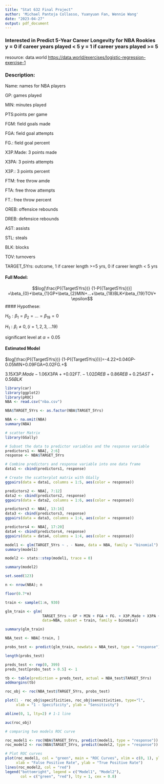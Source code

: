 ```yaml
---
title: "Stat 632 Final Project"
author: 'Michael Pantoja Collasso, Yuanyuan Fan, Wennie Wang'
date: "2023-04-27"
output: pdf_document
---
```


### Interested in Predict 5-Year Career Longevity for NBA Rookies y = 0 if career years played < 5 y = 1 if career years played >= 5

resource: data.world
<https://data.world/exercises/logistic-regression-exercise-1>

### Description:

Name: names for NBA players 

GP: games played 

MIN: minutes played 

PTS:points per game

FGM: field goals made 

FGA: field goal attempts 

FG.: field goal percent 

X3P.Made: 3 points made 

X3PA: 3 points attempts 

X3P.: 3 points percent 

FTM: free throw amde 

FTA: free throw attempts 

FT.: free throw percent 

OREB: offensice rebounds 

DREB: defensice rebounds 

AST: assists 

STL: steals 

BLK: blocks 

TOV: turnovers 

TARGET_5Yrs: outcome, 1 if career length >=5 yrs, 0 if career length < 5 yrs

#### Full Model: 
$$log[\frac{P({Target5Yrs})} {1-P({Target5Yrs})}] =\beta_{0}+\beta_{1}GP+\beta_{2}MIN+...+\beta_{18}BLK+\beta_{19}TOV+ \epsilon$$
#### Hypothese: 

$H_0: \beta_1 = \beta_2 = ...= \beta_{19} = 0$

$H_1: \beta_i\neq0, (i = 1,2,3,...19)$

significant level at $\alpha = 0.05$

#### Estimated Model
$log[\frac{P({Target5Yrs})} {1-P({Target5Yrs})}]=-4.22+0.04GP-0.05MIN+0.09FGA+0.02FG.+$

$3.15X3P.Made-1.06X3PA++0.02FT.-1.02DREB+0.86REB+0.25AST +0.56BLK$


```r
library(car)
library(ggplot2)
library(pROC)
NBA <- read.csv("nba.csv")
```

```r
NBA$TARGET_5Yrs <- as.factor(NBA$TARGET_5Yrs)
```

```r
NBA <- na.omit(NBA)
summary(NBA)
```

```r
# scatter Matrix
library(GGally)

# Subset the data to predictor variables and the response variable
predictors1 <- NBA[, 2:6]
response <- NBA$TARGET_5Yrs

# Combine predictors and response variable into one data frame
data1 <- cbind(predictors1, response)

# Create the scatterplot matrix with GGally
ggpairs(data = data1, columns = 1:5, aes(color = response))
```

```r
predictors2 <- NBA[, 7:12]
data2 <- cbind(predictors2, response)
ggpairs(data = data2, columns = 1:6, aes(color = response))
```


```r
predictors3 <- NBA[, 13:16]
data3 <- cbind(predictors3, response)
ggpairs(data = data3, columns = 1:4, aes(color = response))
```


```r
predictors4 <- NBA[, 17:20]
data4 <- cbind(predictors4, response)
ggpairs(data = data4, columns = 1:4, aes(color = response))
```

```r
model1 <- glm(TARGET_5Yrs ~ . - Name, data = NBA, family = "binomial")
summary(model1)
```

```r
model2 <- stats::step(model1, trace = 0)
```

```r
summary(model2)
```

```r
set.seed(123)
```

```r
n <- nrow(NBA); n
```

```r
floor(0.7*n)
```

```r
train <- sample(1:n, 930)
```

```r
glm_train <- glm(
                 TARGET_5Yrs ~ GP + MIN + FGA + FG. + X3P.Made + X3PA + FT. + DREB + REB + AST + BLK, 
                 data=NBA, subset = train, family = binomial)
```

```r
summary(glm_train)
```

```r
NBA_test <- NBA[-train, ]
```

```r
probs_test <- predict(glm_train, newdata = NBA_test, type = "response")
```

```r
length(probs_test)
```

```r
preds_test <- rep(0, 399)
preds_test[probs_test > 0.5] <- 1
```

```r
tb <- table(prediction = preds_test, actual = NBA_test$TARGET_5Yrs)
addmargins(tb)
```

```r
roc_obj <- roc(NBA_test$TARGET_5Yrs, probs_test)
```

```r
plot(1 - roc_obj$specificities, roc_obj$sensitivities, type="l", 
     xlab = "1 - Specificity", ylab = "Sensitivity")

abline(0, 1, lty=2) # 1-1 line
```

```r
auc(roc_obj)
```

```r
# comparing two models ROC curve 

roc_model1 <- roc(NBA$TARGET_5Yrs, predict(model1, type = "response"))
roc_model2 <- roc(NBA$TARGET_5Yrs, predict(model2, type = "response"))

# Plot ROC curves
plot(roc_model1, col = "green", main = "ROC Curves", xlim = c(0, 1), ylim = c(0, 1),
     xlab = "False Positive Rate", ylab = "True Positive Rate")
lines(roc_model2, col = "red")
legend("bottomright", legend = c("Model1", "Model2"),
       col = c("green", "red"), lty = 1, cex = 0.8)
```
